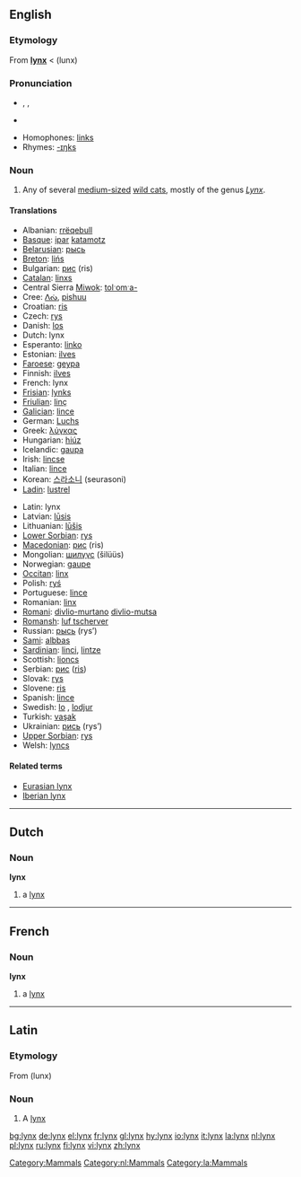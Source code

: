 {{see|Lynx}}
==English==
{{wikipedia}}
===Etymology===
From {{L.}} '''[[#Latin|lynx]]''' < {{AGr.}} '''{{polytonic|[[λύγξ]]}}''' (lunx)

===Pronunciation===
* {{AHD|lĭngks}}, {{IPA|/lɪŋks/}}, {{SAMPA|/lINks/}}
*{{audio|en-us-lynx.ogg|Audio (US)}}

* Homophones: [[links]]
*Rhymes: [[Rhymes:English:-ɪŋks|-ɪŋks]]

===Noun===
{{en-noun|es}}

# Any of several [[medium-sized]] [[wild cat]]s, mostly of the genus ''[[Lynx]]''.

====Translations====
{{trans-top|wild cat}}
*Albanian: [[rrëqebull]]
*[[Basque]]: [[ipar]] [[katamotz]]
*[[Belarusian]]: [[рысь]] {{f}}
*[[Breton]]: [[lińs]]
*Bulgarian: [[рис]] (ris)
*[[Catalan]]: [[linxs]]
*Central Sierra [[Miwok]]: [[tolˑomˑa-]]
*Cree: [[ᐱᔔ]], [[pishuu]]
*Croatian: [[ris]]
*Czech: [[rys]] {{m}}
*Danish: [[los#Danish|los]]
*Dutch: lynx {{m}}
*Esperanto: [[linko]]
*Estonian: [[ilves]]
*[[Faroese]]: [[geypa]]
*Finnish: [[ilves]]
*French: lynx {{m}}
*[[Frisian]]: [[lynks]]
*[[Friulian]]: [[linç]]
*[[Galician]]: [[lince#Galician|lince]] {{m}}
*German: [[Luchs]] {{m}}
*Greek: [[λύγκας]] {{m}}
*Hungarian: [[hiúz]]
*Icelandic: [[gaupa]]
*Irish: [[lincse]]
*Italian: [[lince#Italian|lince]] {{f}}
*Korean: [[스라소니]] (seurasoni)
*[[Ladin]]: [[lustrel]]<!--NOTE: do not put the taxonomical name in as the Latin translation-->
{{trans-mid}}
*Latin: lynx {{c}}
*Latvian: [[lūsis]]
*Lithuanian: [[lūšis]]
*[[Lower Sorbian]]: [[rys]]
*[[Macedonian]]: [[рис]] (ris)
*Mongolian: [[шилүүс]] (šilüüs)
*Norwegian: [[gaupe]]
*[[Occitan]]: [[linx]] {{m}}
*Polish: [[ryś]] {{f}}
*Portuguese: [[lince#Portuguese|lince]] {{m}}
*Romanian: [[linx]]
*[[Romani]]: [[divlio-murtano]] {{m}} [[divlio-mutsa]] {{f}}
*[[Romansh]]: [[luf tscherver]]
*Russian: [[рысь]] (rys’) {{f}}
*[[Sami]]: [[albbas]]
*[[Sardinian]]: [[linci]], [[lintze]]
*Scottish: [[lioncs]]
*Serbian: [[рис]] ([[ris]])
*Slovak: [[rys]]
*Slovene: [[ris]]
*Spanish: [[lince#Spanish|lince]] {{m}}
*Swedish: [[lo#Swedish|lo]] {{c}}, [[lodjur]] {{n}}
*Turkish: [[vaşak]]
*Ukrainian: [[рись]] (rys’)
*[[Upper Sorbian]]: [[rys]]
*Welsh: [[lyncs]]
{{trans-bottom}}

====Related terms====
*[[Eurasian lynx]]
*[[Iberian lynx]]

[[Category:Mammals]]

----

==Dutch==

===Noun===
'''lynx''' {{m}}

# a [[lynx#English|lynx]]

[[Category:nl:Mammals]]

----

==French==

===Noun===
'''lynx''' {{m}}

# a [[lynx#English|lynx]]

----

==Latin==

===Etymology===
From {{AGr.|la}} '''{{polytonic|[[λύγξ]]}}''' (lunx)

===Noun===
{{la-noun|lynx|lyncis|lyncis|c|third}}

# A [[lynx#English|lynx]]

[[Category:la:Mammals]]

[[bg:lynx]]
[[de:lynx]]
[[el:lynx]]
[[fr:lynx]]
[[gl:lynx]]
[[hy:lynx]]
[[io:lynx]]
[[it:lynx]]
[[la:lynx]]
[[nl:lynx]]
[[pl:lynx]]
[[ru:lynx]]
[[fi:lynx]]
[[vi:lynx]]
[[zh:lynx]]